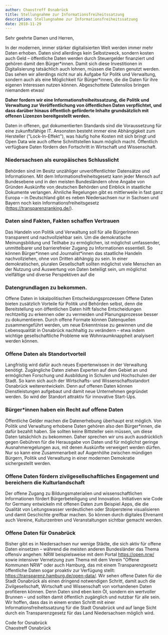 ```yaml
---
author: Chaostreff Osnabrück
title: Stellungnahme zur Informationsfreiheitssatzung
description: Stellungnahme zur Informationsfreiheitssatzung
date: 2018-11-29
---
```


Sehr geehrte Damen und Herren,

In der modernen, immer stärker digitalisierten Welt werden immer mehr Daten erhoben. Daten sind
allerdings kein Selbstzweck, sondern kosten auch Geld – öffentliche Daten werden durch Steuergelder
finanziert und gehören damit den Bürger\*innen. Damit sich diese Investitionen in Digitalisierung
tatsächlich auch lohnen, müssen die Daten genutzt werden. Das sehen wir allerdings nicht nur als
Aufgabe für Politk und Verwaltung, sondern auch als eine Möglichkeit für Bürger\*innen, die die Daten
für ihre eigenen Interessen nutzen können. Abgeschottete Datensilos bringen niemandem etwas!

**Daher fordern wir eine Informationsfreiheitssatzung, die Politik und Verwaltung zur Veröffentlichung
von öffentlichen Daten verpflichtet, und dass darüber hinaus öffentlich geförderte Inhalte
grundsätzlich mit offenen Lizenzen bereitgestellt werden.**

Daten in offenen, gut dokumentierten Standards sind die Voraussetzung für eine zukunftsfähige IT.
Ansonsten besteht immer eine Abhängigkeit zum Hersteller ("Lock-In-Effekt"), was häufig hohe
Kosten mit sich bringt und Open Data wie auch offene Schnittstellen kaum möglich macht. Öffentlich
verfügbare Daten fördern den Fortschritt in Wirtschaft und Wissenschaft.

### Niedersachsen als europäisches Schlusslicht

Behörden sind im Besitz unzähliger unveröffentlichter Datensätze und Informationen. Mit dem
Informationsfreiheitsgesetz kann jeder Mensch auf Bundesebene und in den meisten Bundesländern
ohne Angabe von Gründen Auskünfte von deutschen Behörden und Einblick in staatliche Dokumente
verlangen. Ähnliche Regelungen gibt es mittlerweile in fast ganz Europa – in Deutschland gibt es
neben Niedersachsen nur in Sachsen und Bayern noch kein Informationsfreiheitsgesetz
(https://transparenzranking.de/).

### Daten sind Fakten, Fakten schaffen Vertrauen

Das Handeln von Politik und Verwaltung soll für alle BürgerInnen transparent und nachvollziehbar sein.
Um die demokratische Meinungsbildung und Teilhabe zu ermöglichen, ist möglichst umfassender,
unmittelbarer und barrierefreier Zugang zu Informationen essentiell. So können Bürger\*innen und
Journalist\*innen das staatliche Handeln nachvollziehen, ohne von Dritten abhängig zu sein. In einer
demokratischen, pluralen Gesellschaft sollten möglichst viele Menschen an der Nutzung und
Auswertung von Daten beteiligt sein, um möglichst vielfältige und diverse Perspektiven auf die

### Datengrundlagen zu bekommen.

Offene Daten in lokalpolitischen Entscheidungsprozessen
Offene Daten bieten zusätzlich Vorteile für Politik und Behörden selbst, denn die Bereitstellung von
öffentlichen Daten hilft falsche Entscheidungen rechtzeitig zu erkennen oder zu vermeiden und
Planungsprozesse besser zu dokumentieren. Durch offene Formate können Datenquellen
zusammengeführt werden, um neue Erkenntnisse zu gewinnen und die Lebensqualität in Osnabrück
nachhaltig zu verändern – etwa indem wichtige gesellschaftliche Probleme wie Wohnraumknappheit
analyisert werden können.

### Offene Daten als Standortvorteil

Langfristig wird dafür auch neues Expertenwissen in der Verwaltung benötigt. Zugängliche Daten
ziehen Experten auf dem Gebiet an und ermöglichen Forschung und Ausbildung in Schulen und
Hochschulen der Stadt. So kann sich auch der Wirtschafts- und Wissenschaftsstandort Osnabrück
weiterentwickeln. Denn auf offenen Daten können Dienstleistungen aufgebaut und damit neue
Unternehmen gegründet werden. So wird der Standort attraktiv für innovative Start-Ups.

### Bürger\*innen haben ein Recht auf offene Daten

Öffentliche Gelder machen die Datenerhebung überhaupt erst möglich. Von Politik und Verwaltung
erhobene Daten gehören also den Bürger\*innen, die dafür bezahlt haben. Sie sollten keine Bittsteller
sein müssen, um diese Daten tatsächlich zu bekommen. Daher sprechen wir uns auch ausdrücklich
gegen Gebühren für die Herausgabe von Daten und für möglichst geringe Ausnahmeregelungen aus,
mit denen Auskünfte verweigert werden dürfen. Nur so kann eine Zusammenarbeit auf Augenhöhe
zwischen mündigen Bürgern, Politik und Verwaltung in einer modernen Demokratie sichergestellt
werden.

### Offene Daten fördern zivilgesellschaftliches Engagement und bereichern die Kulturlandschaft

Der offene Zugang zu Bildungsmaterialien und wissenschaftlichen Informationen fördert
Bürgerbeteiligung und Innovation. Initiativen wie Code for Germany entwickeln mit offenen Daten zum
Beispiel Apps, die die Qualität von Leitungswasser verdeutlichen oder Stolpersteine visualisieren und
damit Geschichte greifbar machen. So können durch digitales Ehrenamt auch Vereine, Kulturzentren
und Veranstaltungen sichtbar gemacht werden.

### Offene Daten für Osnabrück

Bisher gibt es in Niedersachsen nur wenige Städte, die sich aktiv für offene Daten einsetzen –
während die meisten anderen Bundesländer das Thema offensiv angehen: NRW beispielsweise mit
dem Portal https://open.nrw/ sowie intensiver Vernetzung zum Thema mit dem Verein "Offene
Kommunen NRW" oder auch Hamburg, das mit einem Transparenzgesetz öffentliche Daten sogar
proaktiv zur Verfügung stellt: https://transparenz.hamburg.de/open-data/. Wir sehen offene Daten für
die Stadt Osnabrück als einen dringend notwendigen Schritt, damit auch die Zivilgesellschaft,
Wirtschaft und Wissenschaft von vorhandenen Daten profitieren können.
Denn Daten sind eben kein Öl, sondern ein wertvoller Brunnen – und sollten damit öffentlich
zugänglich und nutzbar für alle sein. Wir hoffen, dass das in einem ersten Schritt mit einer
Informationsfreiheitssatzung für die Stadt Osnabrück und auf lange Sicht durch ein
Transparenzgesetz für das Land Niedersachsen möglich wird.

Code for Osnabrück\
Chaostreff Osnabrück

